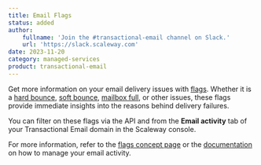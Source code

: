 ```yaml
---
title: Email Flags
status: added
author:
    fullname: 'Join the #transactional-email channel on Slack.'
    url: 'https://slack.scaleway.com'
date: 2023-11-20
category: managed-services
product: transactional-email
---
```


Get more information on your email delivery issues with [flags](/transactional-email/concepts/#flags). Whether it is a [hard bounce](/transactional-email/concepts/#hard-bounce), [soft bounce](/transactional-email/concepts/#soft-bounce), [mailbox full](/transactional-email/concepts/#flags), or other issues, these flags provide immediate insights into the reasons behind delivery failures.

You can filter on these flags via the API and from the **Email activity** tab of your Transactional Email domain in the Scaleway console.

For more information, refer to the [flags concept page](/transactional-email/concepts/#flags) or the [documentation](/transactional-email/how-to/manage-email-activity/) on how to manage your email activity.

